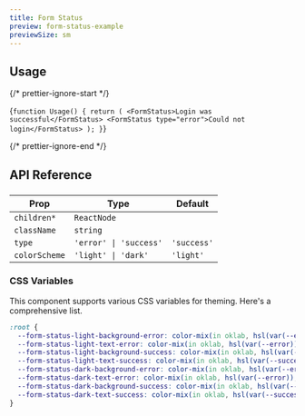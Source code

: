```yaml
---
title: Form Status
preview: form-status-example
previewSize: sm
---
```


## Usage

{/* prettier-ignore-start */}

<CodeBlock lang="ts">{`
function Usage() {
    return (
        <FormStatus>Login was successful</FormStatus>
        <FormStatus type="error">Could not login</FormStatus>
    );
}
`}
</CodeBlock>

{/* prettier-ignore-end */}

## API Reference

###

| Prop          | Type                   | Default     |
| ------------- | ---------------------- | ----------- |
| `children*`   | `ReactNode`            |             |
| `className`   | `string`               |             |
| `type`        | `'error' \| 'success'` | `'success'` |
| `colorScheme` | `'light' \| 'dark'`    | `'light'`   |

### CSS Variables

This component supports various CSS variables for theming. Here's a comprehensive list.

```css
:root {
  --form-status-light-background-error: color-mix(in oklab, hsl(var(--error)), white 75%);
  --form-status-light-text-error: color-mix(in oklab, hsl(var(--error)), black 75%);
  --form-status-light-background-success: color-mix(in oklab, hsl(var(--success)), white 75%);
  --form-status-light-text-success: color-mix(in oklab, hsl(var(--success)), black 75%);
  --form-status-dark-background-error: color-mix(in oklab, hsl(var(--error)), white 75%);
  --form-status-dark-text-error: color-mix(in oklab, hsl(var(--error)), black 75%);
  --form-status-dark-background-success: color-mix(in oklab, hsl(var(--success)), white 75%);
  --form-status-dark-text-success: color-mix(in oklab, hsl(var(--success)), black 75%);
}
```

